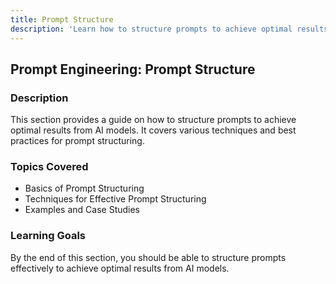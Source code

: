```yaml
---
title: Prompt Structure
description: 'Learn how to structure prompts to achieve optimal results from AI models.'
---
```


## Prompt Engineering: Prompt Structure

### Description
This section provides a guide on how to structure prompts to achieve optimal results from AI models. It covers various techniques and best practices for prompt structuring.

### Topics Covered
- Basics of Prompt Structuring
- Techniques for Effective Prompt Structuring
- Examples and Case Studies

### Learning Goals
By the end of this section, you should be able to structure prompts effectively to achieve optimal results from AI models.
